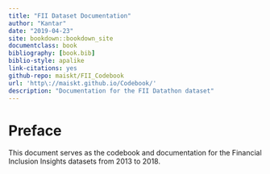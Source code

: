 ```yaml
--- 
title: "FII Dataset Documentation"
author: "Kantar"
date: "2019-04-23"
site: bookdown::bookdown_site
documentclass: book
bibliography: [book.bib]
biblio-style: apalike
link-citations: yes
github-repo: maiskt/FII_Codebook
url: 'http\://maiskt.github.io/Codebook/'
description: "Documentation for the FII Datathon dataset"
---
```


# Preface {-}

This document serves as the codebook and documentation for the Financial Inclusion Insights datasets from 2013 to 2018.
